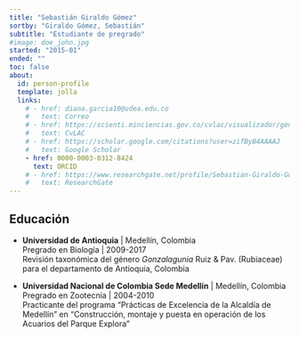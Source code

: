 ```yaml
---
title: "Sebastián Giraldo Gómez"
sortby: "Giraldo Gómez, Sebastián"
subtitle: "Estudiante de pregrado"
#image: doe_john.jpg
started: "2015-01"
ended: ""
toc: false
about:
  id: person-profile
  template: jolla
  links:
    # - href: diana.garcia10@udea.edu.co
    #   text: Correo
    # - href: https://scienti.minciencias.gov.co/cvlac/visualizador/generarCurriculoCv.do?cod_rh=0000050537
    #   text: CvLAC
    # - href: https://scholar.google.com/citations?user=zifByB4AAAAJ
    #   text: Google Scholar
    - href: 0000-0003-0312-8424
      text: ORCID
    # - href: https://www.researchgate.net/profile/Sebastian-Giraldo-Gomez
    #   text: ResearchGate
---
```


:::{#person-profile}
:::



## Educación

-   **Universidad de Antioquia** \| Medellín, Colombia\
    Pregrado en Biología \| 2009-2017\
    Revisión taxonómica del género *Gonzalagunia* Ruiz & Pav. (Rubiaceae) para el departamento de Antioquia, Colombia

-   **Universidad Nacional de Colombia Sede Medellín** \| Medellín, Colombia\
    Pregrado en Zootecnia \| 2004-2010\
    Practicante del programa "Prácticas de Excelencia de la Alcaldía de Medellín" en "Construcción, montaje y puesta en operación de los Acuarios del Parque Explora"